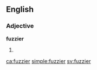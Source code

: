 ==English==

===Adjective===
'''fuzzier'''

# {{en-comparative of|fuzzy}}

[[ca:fuzzier]]
[[simple:fuzzier]]
[[sv:fuzzier]]